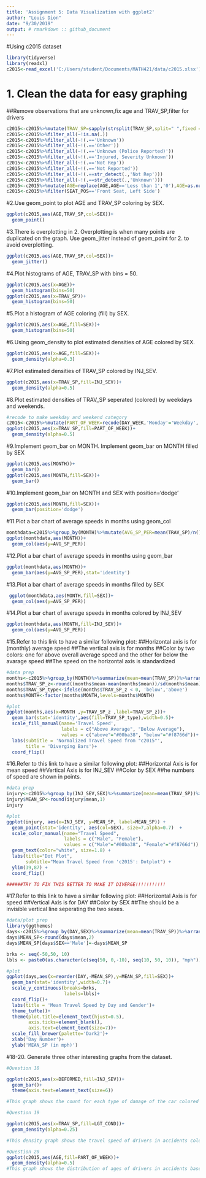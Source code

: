 ```yaml
---
title: 'Assignment 5: Data Visualization with ggplot2'
author: "Louis Dion"
date: "9/30/2019"
output: # rmarkdown :: github_document
---
```

#Using c2015 dataset
```r
library(tidyverse)
library(readxl)
c2015<-read_excel('C:/Users/student/Documents/MATH421/data/c2015.xlsx')
```

# 1. Clean the data for easy graphing
##Remove observations that are unknown,fix age and TRAV_SP,filter for drivers
```r
c2015<-c2015%>%mutate(TRAV_SP=sapply(strsplit(TRAV_SP,split=" ",fixed = TRUE),function(x) (x[1])), TRAV_SP=as.numeric(TRAV_SP))
c2015<-c2015%>%filter_all(~!is.na(.))
c2015<-c2015%>%filter_all(~!(.=='Unknown'))
c2015<-c2015%>%filter_all(~!(.=='Other'))
c2015<-c2015%>%filter_all(~!(.=='Unknown (Police Reported)'))
c2015<-c2015%>%filter_all(~!(.=='Injured, Severity Unknown'))
c2015<-c2015%>%filter_all(~!(.=='Not Rep'))
c2015<-c2015%>%filter_all(~!(.=='Not Reported'))
c2015<-c2015%>%filter_all(~!(.==str_detect(.,'Not Rep')))
c2015<-c2015%>%filter_all(~!(.==str_detect(.,'Unknown')))
c2015<-c2015%>%mutate(AGE=replace(AGE,AGE=='Less than 1','0'),AGE=as.numeric(AGE))
c2015<-c2015%>%filter(SEAT_POS=='Front Seat, Left Side')
```
#2.Use geom_point to plot AGE and TRAV_SP coloring by SEX.
```r
ggplot(c2015,aes(AGE,TRAV_SP,col=SEX))+
  geom_point()
```
#3.There is overplotting in 2. Overplotting is when many points are duplicated on the graph. Use geom_jitter instead of geom_point for 2. to avoid overplotting.
```r
ggplot(c2015,aes(AGE,TRAV_SP,col=SEX))+
  geom_jitter()
```
#4.Plot histograms of AGE, TRAV_SP with bins = 50.
```r
ggplot(c2015,aes(x=AGE))+
  geom_histogram(bins=50)
ggplot(c2015,aes(x=TRAV_SP))+
  geom_histogram(bins=50)
```
#5.Plot a histogram of AGE coloring (fill) by SEX.
```r
ggplot(c2015,aes(x=AGE,fill=SEX))+
  geom_histogram(bins=50)
```
#6.Using geom_density to plot estimated densities of AGE colored by SEX.
```r
ggplot(c2015,aes(x=AGE,fill=SEX))+
  geom_density(alpha=0.3)
```
#7.Plot estimated densities of TRAV_SP colored by INJ_SEV.
```r
ggplot(c2015,aes(x=TRAV_SP,fill=INJ_SEV))+
  geom_density(alpha=0.5)
```
#8.Plot estimated densities of TRAV_SP seperated (colored) by weekdays and weekends.
```r
#recode to make weekday and weekend category
c2015<-c2015%>%mutate(PART_OF_WEEK=recode(DAY_WEEK,'Monday'='Weekday','Tuesday'='Weekday','Wednesday'='Weekday','Thursday'='Weekday','Friday'='Weekday','Saturday'='Weekend','Sunday'='Weekend'))
ggplot(c2015,aes(x=TRAV_SP,fill=PART_OF_WEEK))+
  geom_density(alpha=0.5)

```
#9.Implement geom_bar on MONTH. Implement geom_bar on MONTH filled by SEX
```r
ggplot(c2015,aes(MONTH))+
  geom_bar()
ggplot(c2015,aes(MONTH,fill=SEX))+
  geom_bar()
```
#10.Implement geom_bar on MONTH and SEX with position='dodge'
```r
ggplot(c2015,aes(MONTH,fill=SEX))+
  geom_bar(position='dodge')
```
#11.Plot a bar chart of average speeds in months using geom_col
```r
monthdata=c2015%>%group_by(MONTH)%>%mutate(AVG_SP_PER=mean(TRAV_SP)/n())
ggplot(monthdata,aes(MONTH))+
  geom_col(aes(y=AVG_SP_PER))

```
#12.Plot a bar chart of average speeds in months using geom_bar
```r
ggplot(monthdata,aes(MONTH))+
  geom_bar(aes(y=AVG_SP_PER),stat='identity')

```
#13.Plot a bar chart of average speeds in months filled by SEX
```r
 ggplot(monthdata,aes(MONTH,fill=SEX))+
  geom_col(aes(y=AVG_SP_PER))        
```
#14.Plot a bar chart of average speeds in months colored by INJ_SEV
```r
ggplot(monthdata,aes(MONTH,fill=INJ_SEV))+
  geom_col(aes(y=AVG_SP_PER))  

```
#15.Refer to this link to have a similar following plot:
##Horizontal axis is for (monthly) average speed
##The vertical axis is for months
##Color by two colors: one for above overall average speed and the other for below the avarage speed
##The speed on the horizontal axis is standardized
```r
#data prep
months<-c2015%>%group_by(MONTH)%>%summarize(mean=mean(TRAV_SP))%>%arrange(mean)
months$TRAV_SP_z<-round((months$mean-mean(months$mean))/sd(months$mean),2)
months$TRAV_SP_type<-ifelse(months$TRAV_SP_z < 0, 'below','above')
months$MONTH<-factor(months$MONTH,levels=months$MONTH)

#plot
ggplot(months,aes(x=MONTH ,y=TRAV_SP_z ,label=TRAV_SP_z))+
  geom_bar(stat='identity',aes(fill=TRAV_SP_type),width=0.5)+
  scale_fill_manual(name='Travel Speed',
                    labels = c("Above Average", "Below Average"), 
                    values = c("above"="#00ba38", "below"="#f8766d"))+
  labs(subtitle = 'Normalized Travel Speed from "c2015"',
       title = 'Diverging Bars')+
  coord_flip()

```
#16.Refer to this link to have a similar following plot:
##Horizontal Axis is for mean speed
##Vertical Axis is for INJ_SEV
##Color by SEX
##he numbers of speed are shown in points.
```r
#data prep
injury<-c2015%>%group_by(INJ_SEV,SEX)%>%summarize(mean=mean(TRAV_SP))%>%ungroup()
injury$MEAN_SP<-round(injury$mean,1)
injury

#plot
ggplot(injury, aes(x=INJ_SEV, y=MEAN_SP, label=MEAN_SP)) + 
  geom_point(stat='identity', aes(col=SEX), size=7,alpha=0.7)  +
  scale_color_manual(name="Travel Speed", 
                     labels = c("Male", "Female"), 
                     values = c("Male"="#00ba38", "Female"="#f8766d")) + 
  geom_text(color="white", size=1.8) +
  labs(title="Dot Plot", 
       subtitle="Mean Travel Speed from 'c2015': Dotplot") + 
  ylim(39,87) +
  coord_flip()

######TRY TO FIX THIS BETTER TO MAKE IT DIVERGE!!!!!!!!!!!

```
#17.Refer to this link to have a similar following plot:
##Horizontal Axis is for speed
##Vertical Axis is for DAY
##Color by SEX
##The should be a invisible vertical line seperating the two sexes.
```r
#data/plot prep
library(ggthemes)
days<-c2015%>%group_by(DAY,SEX)%>%summarize(mean=mean(TRAV_SP))%>%arrange(mean)%>%ungroup()
days$MEAN_SP<-round(days$mean,2)
days$MEAN_SP[days$SEX=='Male']=-days$MEAN_SP

brks <- seq(-50,50, 10)
lbls <- paste0(as.character(c(seq(50, 0,-10), seq(10, 50, 10)), "mph"))

#plot
ggplot(days,aes(x=reorder(DAY,-MEAN_SP),y=MEAN_SP,fill=SEX))+
  geom_bar(stat='identity',width=0.7)+
  scale_y_continuous(breaks=brks,
                     labels=lbls)+
  coord_flip()+
  labs(title = 'Mean Travel Speed by Day and Gender')+
  theme_tufte()+
  theme(plot.title=element_text(hjust=0.5),
        axis.ticks=element_blank(),
        axis.text=element_text(size=7))+
  scale_fill_brewer(palette='Dark2')+
  xlab('Day Number')+
  ylab('MEAN_SP (in mph)')
```
#18-20. Generate three other interesting graphs from the dataset.
```r
#Question 18

ggplot(c2015,aes(x=DEFORMED,fill=INJ_SEV))+
  geom_bar()+
  theme(axis.text=element_text(size=6))

#This graph shows the count for each type of damage of the car colored by the severity of the injury of the person. When more damage is done to the car, the higher the chance of a more serious injury to the person.
```
```r
#Question 19

ggplot(c2015,aes(x=TRAV_SP,fill=LGT_COND))+
  geom_density(alpha=0.25)

#This density graph shows the travel speed of drivers in accidents colored by the lighting condition at the time of the accident. It appears that when drivers tended to drive the fastest when the road was dark or not lighted, which is surprising because people are usually more  comfortable when the road is lit. 

```
```r
#Question 20
ggplot(c2015,aes(AGE,fill=PART_OF_WEEK))+
  geom_density(alpha=0.5)
#This graph shows the distribution of ages of drivers in accidents based on whether the accident occurred on a weekday or weekend. This shows that younger drivers occurred in accidents on weekends, which makes sense as younger people tend to go out more on weekends.
```

